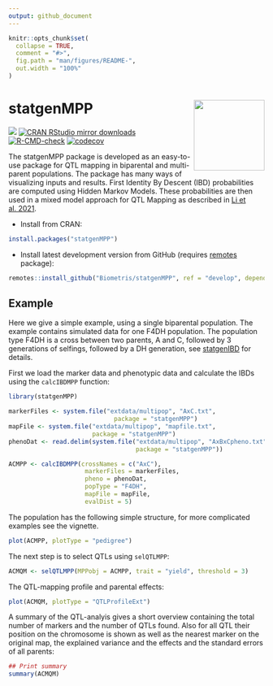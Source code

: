 ```yaml
---
output: github_document
---
```


<!-- README.md is generated from README.Rmd. Please edit that file -->

```r
knitr::opts_chunk$set(
  collapse = TRUE,
  comment = "#>",
  fig.path = "man/figures/README-",
  out.width = "100%"
)
```

# statgenMPP <img src="man/figures/logo.png" align="right" height="139" alt="" />

[![](https://www.r-pkg.org/badges/version/statgenMPP)](https://www.r-pkg.org/pkg/statgenMPP)
[![CRAN RStudio mirror downloads](https://cranlogs.r-pkg.org/badges/statgenMPP)](https://www.r-pkg.org/pkg/statgenMPP)
[![R-CMD-check](https://github.com/Biometris/statgenMPP/workflows/R-CMD-check/badge.svg)](https://github.com/Biometris/statgenMPP/actions?workflow=R-CMD-check)
[![codecov](https://codecov.io/gh/Biometris/statgenMPP/branch/master/graph/badge.svg)](https://app.codecov.io/gh/Biometris/statgenMPP)

The statgenMPP package is developed as an easy-to-use package for QTL mapping in biparental and multi-parent populations. The package has many ways of visualizing inputs and results. First Identity By Descent (IBD) probabilities are computed using Hidden Markov Models. These probabilities are then used in a mixed model approach for QTL Mapping as described in [Li et al. 2021](https://link.springer.com/article/10.1007/s00122-021-03919-7).


* Install from CRAN:

```r
install.packages("statgenMPP")
```

* Install latest development version from GitHub (requires [remotes](https://github.com/r-lib/remotes) package):

```r
remotes::install_github("Biometris/statgenMPP", ref = "develop", dependencies = TRUE)
```

## Example

Here we give a simple example, using a single biparental population. The example contains simulated data for one F4DH population. The population type F4DH is a cross between two parents, A and C, followed by 3 generations of selfings, followed by a DH generation, see [statgenIBD](https://biometris.github.io/statgenIBD/) for details.

First we load the marker data and phenotypic data and calculate the IBDs using the `calcIBDMPP` function:

```r
library(statgenMPP)

markerFiles <- system.file("extdata/multipop", "AxC.txt", 
                             package = "statgenMPP")
mapFile <- system.file("extdata/multipop", "mapfile.txt",
                       package = "statgenMPP")
phenoDat <- read.delim(system.file("extdata/multipop", "AxBxCpheno.txt",
                                   package = "statgenMPP"))

ACMPP <- calcIBDMPP(crossNames = c("AxC"),  
                     markerFiles = markerFiles,
                     pheno = phenoDat,
                     popType = "F4DH",
                     mapFile = mapFile,
                     evalDist = 5)
```

The population has the following simple structure, for more complicated examples see the vignette.

```r
plot(ACMPP, plotType = "pedigree")
```


The next step is to select QTLs using `selQTLMPP`:

```r
ACMQM <- selQTLMPP(MPPobj = ACMPP, trait = "yield", threshold = 3)
```

The QTL-mapping profile and parental effects:

```r
plot(ACMQM, plotType = "QTLProfileExt")
```

A summary of the QTL-analyis gives a short overview containing the total number of markers and the number of QTLs found. Also for all QTL their position on the chromosome is shown as well as the nearest marker on the original map, the explained variance and the effects and the standard errors of all parents:

```r
## Print summary
summary(ACMQM)
```




